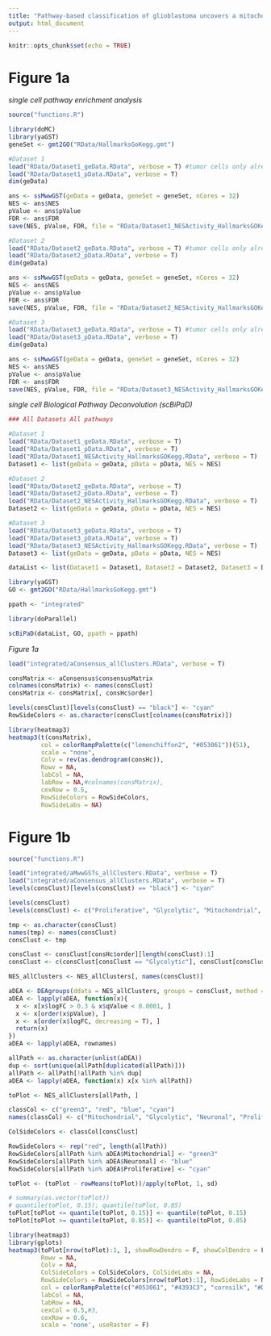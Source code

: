 ```yaml
---
title: "Pathway-based classification of glioblastoma uncovers a mitochondrial subtype with therapeutic vulnerabilities"
output: html_document
---
```


```r
knitr::opts_chunk$set(echo = TRUE)
```

# Figure 1a

*single cell pathway enrichment analysis*

```r
source("functions.R")

library(doMC)
library(yaGST)
geneSet <- gmt2GO("RData/HallmarksGoKegg.gmt")

#Dataset 1
load("RData/Dataset1_geData.RData", verbose = T) #tumor cells only already normalized
load("RData/Dataset1_pData.RData", verbose = T)
dim(geData)
```

```r
ans <- ssMwwGST(geData = geData, geneSet = geneSet, nCores = 32)
NES <- ans$NES
pValue <- ans$pValue
FDR <- ans$FDR
save(NES, pValue, FDR, file = "RData/Dataset1_NESActivity_HallmarksGOKegg.RData")
```

```r
#Dataset 2
load("RData/Dataset2_geData.RData", verbose = T) #tumor cells only already normalized
load("RData/Dataset2_pData.RData", verbose = T)
dim(geData)
```

```r
ans <- ssMwwGST(geData = geData, geneSet = geneSet, nCores = 32)
NES <- ans$NES
pValue <- ans$pValue
FDR <- ans$FDR
save(NES, pValue, FDR, file = "RData/Dataset2_NESActivity_HallmarksGOKegg.RData") 
```

```r
#Dataset 3
load("RData/Dataset3_geData.RData", verbose = T) #tumor cells only already normalized
load("RData/Dataset3_pData.RData", verbose = T)
dim(geData)
```

```r
ans <- ssMwwGST(geData = geData, geneSet = geneSet, nCores = 32)
NES <- ans$NES
pValue <- ans$pValue
FDR <- ans$FDR
save(NES, pValue, FDR, file = "RData/Dataset3_NESActivity_HallmarksGOKegg.RData") 
```

*single cell Biological Pathway Deconvolution (scBiPaD)*

```r
### All Datasets All pathways

#Dataset 1
load("RData/Dataset1_geData.RData", verbose = T)
load("RData/Dataset1_pData.RData", verbose = T)
load("RData/Dataset1_NESActivity_HallmarksGOKegg.RData", verbose = T)
Dataset1 <- list(geData = geData, pData = pData, NES = NES)

#Dataset 2
load("RData/Dataset2_geData.RData", verbose = T)
load("RData/Dataset2_pData.RData", verbose = T)
load("RData/Dataset2_NESActivity_HallmarksGOKegg.RData", verbose = T)
Dataset2 <- list(geData = geData, pData = pData, NES = NES)

#Dataset 3
load("RData/Dataset3_geData.RData", verbose = T)
load("RData/Dataset3_pData.RData", verbose = T)
load("RData/Dataset3_NESActivity_HallmarksGOKegg.RData", verbose = T)
Dataset3 <- list(geData = geData, pData = pData, NES = NES)

dataList <- list(Dataset1 = Dataset1, Dataset2 = Dataset2, Dataset3 = Dataset3)

library(yaGST)
GO <- gmt2GO("RData/HallmarksGoKegg.gmt")

ppath <- "integrated"

library(doParallel)
```

```r
scBiPaD(dataList, GO, ppath = ppath)
```

*Figure 1a*

```r
load("integrated/aConsensus_allClusters.RData", verbose = T)

consMatrix <- aConsensus$consensusMatrix
colnames(consMatrix) <- names(consClust)
consMatrix <- consMatrix[, consHc$order]

levels(consClust)[levels(consClust) == "black"] <- "cyan"
RowSideColors <- as.character(consClust[colnames(consMatrix)])

library(heatmap3)
heatmap3(t(consMatrix),
         col = colorRampPalette(c("lemonchiffon2", "#053061"))(51),
         scale = "none",
         Colv = rev(as.dendrogram(consHc)),
         Rowv = NA,
         labCol = NA,
         labRow = NA,#colnames(consMatrix),
         cexRow = 0.5,
         RowSideColors = RowSideColors,
         RowSideLabs = NA)
```


# Figure 1b

```r
source("functions.R")

load("integrated/aMwwGSTs_allClusters.RData", verbose = T)
load("integrated/aConsensus_allClusters.RData", verbose = T)
levels(consClust)[levels(consClust) == "black"] <- "cyan"

levels(consClust)
levels(consClust) <- c("Proliferative", "Glycolytic", "Mitochondrial", "Neuronal")

tmp <- as.character(consClust)
names(tmp) <- names(consClust)
consClust <- tmp

consClust <- consClust[consHc$order][length(consClust):1]
consClust <- c(consClust[consClust == "Glycolytic"], consClust[consClust == "Mitochondrial"], consClust[consClust == "Neuronal"], consClust[consClust == "Proliferative"])

NES_allClusters <- NES_allClusters[, names(consClust)]

aDEA <- DEAgroups(ddata = NES_allClusters, groups = consClust, method = "MWW")
aDEA <- lapply(aDEA, function(x){
  x <- x[x$logFC > 0.3 & x$qValue < 0.0001, ]
  x <- x[order(x$pValue), ]
  x <- x[order(x$logFC, decreasing = T), ]
  return(x)
})
aDEA <- lapply(aDEA, rownames)

allPath <- as.character(unlist(aDEA))
dup <- sort(unique(allPath[duplicated(allPath)]))
allPath <- allPath[!allPath %in% dup]
aDEA <- lapply(aDEA, function(x) x[x %in% allPath])

toPlot <- NES_allClusters[allPath, ]

classCol <- c("green3", "red", "blue", "cyan")
names(classCol) <- c("Mitochondrial", "Glycolytic", "Neuronal", "Proliferative")

ColSideColors <- classCol[consClust]

RowSideColors <- rep("red", length(allPath))
RowSideColors[allPath %in% aDEA$Mitochondrial] <- "green3"
RowSideColors[allPath %in% aDEA$Neuronal] <- "blue"
RowSideColors[allPath %in% aDEA$Proliferative] <- "cyan"

toPlot <- (toPlot - rowMeans(toPlot))/apply(toPlot, 1, sd)

# summary(as.vector(toPlot))
# quantile(toPlot, 0.15); quantile(toPlot, 0.85)
toPlot[toPlot <= quantile(toPlot, 0.15)] <- quantile(toPlot, 0.15)
toPlot[toPlot >= quantile(toPlot, 0.85)] <- quantile(toPlot, 0.85)

library(heatmap3)
library(gplots)
heatmap3(toPlot[nrow(toPlot):1, ], showRowDendro = F, showColDendro = F,
         Rowv = NA,
         Colv = NA,
         ColSideColors = ColSideColors, ColSideLabs = NA,
         RowSideColors = RowSideColors[nrow(toPlot):1], RowSideLabs = NA,
         col = colorRampPalette(c("#053061", "#4393C3", "cornsilk", "#D6604D", "#67001F"))(75),
         labCol = NA,
         labRow = NA,
         cexCol = 0.5,#3,
         cexRow = 0.6,
         scale = 'none', useRaster = F)


```

